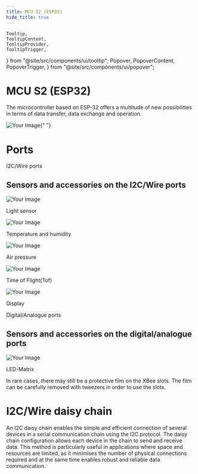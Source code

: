 ```yaml
---
title: MCU S2 (ESP32)
hide_title: true
---
```


	Tooltip,
	TooltipContent,
	TooltipProvider,
	TooltipTrigger,
} from "@site/src/components/ui/tooltip";
	Popover,
	PopoverContent,
	PopoverTrigger,
} from "@site/src/components/ui/popover";

<div className="flex flex-col justify-center items-center">
	<h1>MCU S2 (ESP32)</h1>
	<p>
		The microcontroller based on ESP-32 offers a multitude of new possibilities in terms of data transfer, data exchange and operation.
	</p>
	<div className="flex w-full flex-col items-center text-center gap-4">
		<div>
			<img src={mcus2ports} alt="Your Image" className="" />{" "}
		</div>
		<div className="flex w-full flex-col">
			<h1 className="text-left"> Ports </h1>
			<div className="flex flex-row justify-evenly">
				<Popover>
					<PopoverTrigger className="flex cursor-pointer bg-white border-solid border-1 rounded-md w-[10rem] p-2 hover:bg-gray-100">
						I2C/Wire ports
					</PopoverTrigger>
					<PopoverContent>
						<div>
							<h2>Sensors and accessories on the I2C/Wire ports</h2>
							<div className="flex flex-col lg:flex-row">
								<div className="flex flex-col items-center">
									<img
										src={lightSensor}
										alt="Your Image"
										className="w-[5rem] lg:w-[10rem]"
									/>
									<p className="text-gray-500">Light sensor</p>
								</div>
								<div className="flex flex-col items-center">
									<img
										src={tempSensor}
										alt="Your Image"
										className="w-[5rem] lg:w-[10rem]"
									/>
									<p className="text-gray-500">Temperature and humidity</p>
								</div>
								<div className="flex flex-col items-center">
									<img
										src={pressureSensor}
										alt="Your Image"
										className="w-[5rem] lg:w-[10rem]"
									/>
									<p className="text-gray-500">Air pressure</p>
								</div>
								<div className="flex flex-col items-center">
									<img
										src={tofSensor}
										alt="Your Image"
										className="w-[5rem] lg:w-[10rem]"
									/>
									<p className="text-gray-500">Time of Flight(Tof)</p>
								</div>
								<div className="flex flex-col items-center">
									<img
										src={display}
										alt="Your Image"
										className="w-[5rem] lg:w-[10rem]"
									/>
									<p className="text-gray-500">Display</p>
								</div>
							</div>
						</div>
					</PopoverContent>
				</Popover>
				<Popover>
					<PopoverTrigger className="cursor-pointer bg-white border-solid border-1 rounded-md w-[10rem] p-2 hover:bg-gray-100">
						Digital/Analogue ports
					</PopoverTrigger>
					<PopoverContent>
						<div>
							<h2>Sensors and accessories on the digital/analogue ports</h2>
							<div className="flex flex-row justify-center">
								<div className="flex flex-col items-center">
									<img
										src={ledMatrix}
										alt="Your Image"
										className="w-[5rem] lg:w-[10rem]"
									/>
									<p className="text-gray-500">LED-Matrix</p>
								</div>
							</div>
						</div>
					</PopoverContent>
				</Popover>
			</div>
		</div>
		<div className="mt-8">
			<Admonition type="warning" title="Note on using the XBees" className="text-left">
				<p>
					In rare cases, there may still be a protective film on the XBee slots. 
					The film can be carefully removed with tweezers in order to use the slots.
				</p>
			</Admonition>
		</div>
		<div className="flex flex-col w-full">
			<h1 className="text-left">I2C/Wire daisy chain</h1>
			<p className="text-left">
				An I2C daisy chain enables the simple and efficient connection of several devices in a serial communication chain using the I2C protocol.
				The daisy chain configuration allows each device in the chain to send and receive data. This method is particularly useful in applications
				where space and resources are limited, as it minimises the number of physical connections required and at the same time enables robust
				and reliable data communication.
			</p>
			<div className="flex justify-center">
				<ImageWithText src={i2cdaiychain} title="I2C/Wire daisy chain" />
			</div>
		</div>
	</div>
</div>

